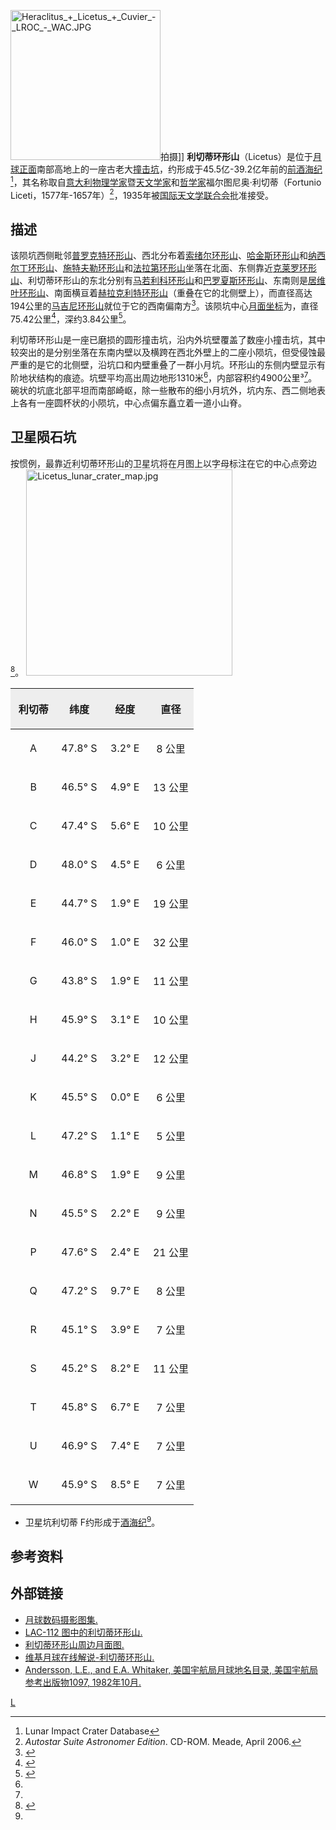{{lunar crater data|
 image=Licetus crater 4107 h2.jpg|
 caption=月球轨道器4号拍摄的图像|
 latitude=47.19|
 N_or_S=S|
 longitude=6.54|
 E_or_W=E|
 diameter=75.42公里|
 depth=3.84公里|
 colong=354|
 eponym= 福尔图尼奥·利切蒂}}
[[Image:Heraclitus_+_Licetus_+_Cuvier_-_LROC_-_WAC.JPG|240px]]拍摄]]
'''利切蒂环形山'''（Licetus）是位于[[月球正面|月球正面]]南部高地上的一座古老大[[撞击坑|撞击坑]]，约形成于45.5亿-39.2亿年前的[[前酒海纪|前酒海纪]]<ref name=LICD>Lunar Impact Crater Database</ref>，其名称取自[[意大利|意大利]][[物理学家|物理学家]]暨[[天文学家|天文学家]]和[[哲学家|哲学家]]福尔图尼奥·利切蒂（Fortunio Liceti，1577年-1657年）<ref name="a">''Autostar Suite Astronomer Edition''. CD-ROM. Meade, April 2006.</ref>，1935年被[[国际天文学联合会|国际天文学联合会]]批准接受。

==描述==
该陨坑西侧毗邻[[普罗克特环形山|普罗克特环形山]]、西北分布着[[索绪尔环形山|索绪尔环形山]]、[[哈金斯环形山|哈金斯环形山]]和[[纳西尔丁环形山|纳西尔丁环形山]]、[[施特夫勒环形山|施特夫勒环形山]]和[[法拉第环形山|法拉第环形山]]坐落在北面、东侧靠近[[克莱罗环形山|克莱罗环形山]]、利切蒂环形山的东北分别有[[马若利科环形山|马若利科环形山]]和[[巴罗夏斯环形山|巴罗夏斯环形山]]、东南则是[[居维叶环形山|居维叶环形山]]、南面横亘着[[赫拉克利特环形山|赫拉克利特环形山]]（重叠在它的北侧壁上），而直径高达194公里的[[马吉尼环形山|马吉尼环形山]]就位于它的西南偏南方<ref>{{Cite web|title=Crater Licetus on LAC-112 map|url=http://planetarynames.wr.usgs.gov/images/Lunar/lac_112_lo.pdf|accessdate=2016-09-14|archiveurl=https://web.archive.org/web/20130220204104/http://planetarynames.wr.usgs.gov/images/Lunar/lac_112_lo.pdf|archivedate=2013-02-20|dead-url=no}}</ref>。该陨坑中心[[月面坐标|月面坐标]]为{{Coord|47.19|S|6.54|E|globe:Moon|nogoogle=1|noosm=1}}，直径75.42公里<ref name="IAU">{{Cite web|title=Directory of the International Astronomical Union|url=http://planetarynames.wr.usgs.gov/Feature/3392|accessdate=2016-09-14|archiveurl=https://web.archive.org/web/20151125131816/http://planetarynames.wr.usgs.gov/Feature/3392|archivedate=2015-11-25|dead-url=no}}</ref>，深约3.84公里<ref>{{Cite web|title=John E. Westfall's Atlas of the Lunar Terminator, Cambridge Univ. Press (2000)|url=http://fisherka.csolutionshosting.net/astronote/plan/craterdepth/html/CraterDepthFeatureNameWestfall.html|accessdate=2016-09-14|archiveurl=https://archive.today/20141218234310/http://fisherka.csolutionshosting.net/astronote/plan/craterdepth/html/CraterDepthFeatureNameWestfall.html|archivedate=2014-12-18|dead-url=no}}</ref>。

利切蒂环形山是一座已磨损的圆形撞击坑，沿内外坑壁覆盖了数座小撞击坑，其中较突出的是分别坐落在东南内壁以及横跨在西北外壁上的二座小陨坑，但受侵蚀最严重的是它的北侧壁，沿坑口和内壁重叠了一群小月坑。环形山的东侧内壁显示有阶地状结构的痕迹。坑壁平均高出周边地形1310米<ref name="LICD"/>，内部容积约4900公里³<ref name="LICD"/>。碗状的坑底北部平坦而南部崎岖，除一些散布的细小月坑外，坑内东、西二侧地表上各有一座圆杯状的小陨坑，中心点偏东矗立着一道小山脊。

==卫星陨石坑==
按惯例，最靠近利切蒂环形山的卫星坑将在月图上以字母标注在它的中心点旁边<ref>{{cite book|author=Bussey, B.|author-link=本·伯西|author2=Spudis, P.|author2-link=保罗·斯普蒂斯|date=2004|title=The Clementine Atlas of the Moon|publisher=Cambridge University Press|location=New York|isbn=0-521-81528-2}}</ref>。
[[Image:Licetus_lunar_crater_map.jpg|330px]]

{| class="wikitable"
!width="25%" style="background:#eeeeee;" |利切蒂
!width="25%" style="background:#eeeeee;" |纬度
!width="25%" style="background:#eeeeee;" |经度 
!width="25%" style="background:#eeeeee;" |直径
|-
|align="center"|A
|align="center"|47.8° S
|align="center"|3.2° E
|align="center"|8 公里
|-
|align="center"|B
|align="center"|46.5° S
|align="center"|4.9° E
|align="center"|13 公里
|-
|align="center"|C
|align="center"|47.4° S
|align="center"|5.6° E
|align="center"|10 公里
|-
|align="center"|D
|align="center"|48.0° S
|align="center"|4.5° E
|align="center"|6 公里
|-
|align="center"|E
|align="center"|44.7° S
|align="center"|1.9° E
|align="center"|19 公里
|-
|align="center"|F
|align="center"|46.0° S
|align="center"|1.0° E
|align="center"|32 公里
|-
|align="center"|G
|align="center"|43.8° S
|align="center"|1.9° E
|align="center"|11 公里
|-
|align="center"|H
|align="center"|45.9° S
|align="center"|3.1° E
|align="center"|10 公里
|-
|align="center"|J
|align="center"|44.2° S
|align="center"|3.2° E
|align="center"|12 公里
|-
|align="center"|K
|align="center"|45.5° S
|align="center"|0.0° E
|align="center"|6 公里
|-
|align="center"|L
|align="center"|47.2° S
|align="center"|1.1° E
|align="center"|5 公里
|-
|align="center"|M
|align="center"|46.8° S
|align="center"|1.9° E
|align="center"|9 公里
|-
|align="center"|N
|align="center"|45.5° S
|align="center"|2.2° E
|align="center"|9 公里
|-
|align="center"|P
|align="center"|47.6° S
|align="center"|2.4° E
|align="center"|21 公里
|-
|align="center"|Q
|align="center"|47.2° S
|align="center"|9.7° E
|align="center"|8 公里
|-
|align="center"|R
|align="center"|45.1° S
|align="center"|3.9° E
|align="center"|7 公里
|-
|align="center"|S
|align="center"|45.2° S
|align="center"|8.2° E
|align="center"|11 公里
|-
|align="center"|T
|align="center"|45.8° S
|align="center"|6.7° E
|align="center"|7 公里
|-
|align="center"|U
|align="center"|46.9° S
|align="center"|7.4° E
|align="center"|7 公里
|-
|align="center"|W
|align="center"|45.9° S
|align="center"|8.5° E
|align="center"|7 公里
|}{{clear}}
*卫星坑利切蒂 F约形成于[[酒海纪|酒海纪]]<ref name="LICD"/>。

==参考资料==
{{Reflist}}

==外部链接==
*[http://www.lpi.usra.edu/resources/lunar_orbiter/bin/srch_nam.shtml?Licetus%7C0 月球数码摄影图集.]{{Wayback|url=http://www.lpi.usra.edu/resources/lunar_orbiter/bin/srch_nam.shtml?Licetus%7C0 |date=20160927204701 }}
*[http://www.lpi.usra.edu/resources/mapcatalog/LAC/lac112/ LAC-112 图中的利切蒂环形山.]{{Wayback|url=http://www.lpi.usra.edu/resources/mapcatalog/LAC/lac112/ |date=20160304072013 }}
*[http://www.lpi.usra.edu/resources/mapcatalog/usgs/I713/ 利切蒂环形山周边月面图.]{{Wayback|url=http://www.lpi.usra.edu/resources/mapcatalog/usgs/I713/ |date=20170218014519 }}
*[http://the-moon.wikispaces.com/Licetus 维基月球在线解说-利切蒂环形山.]{{Wayback|url=http://the-moon.wikispaces.com/Licetus |date=20180530151309 }}
*[http://planet4589.org/astro/lunar/RP-1097.pdf Andersson, L.E., and E.A. Whitaker, 美国宇航局月球地名目录, 美国宇航局参考出版物1097, 1982年10月.]{{Wayback|url=http://planet4589.org/astro/lunar/RP-1097.pdf |date=20141006125838 }}

[[Category:月球环形山|L]]
{{月球環形山 (L-N)}}